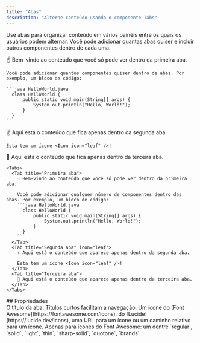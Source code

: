 ```yaml
---
title: "Abas"
description: "Alterne conteúdo usando o componente Tabs"
---
```


Use abas para organizar conteúdo em vários painéis entre os quais os usuários podem alternar. Você pode adicionar quantas abas quiser e incluir outros componentes dentro de cada uma.

<Tabs>
  <Tab title="Primeira aba">
    ☝️ Bem-vindo ao conteúdo que você só pode ver dentro da primeira aba.

    Você pode adicionar quantos componentes quiser dentro de abas. Por exemplo, um bloco de código:

    ```java HelloWorld.java
      class HelloWorld {
          public static void main(String[] args) {
              System.out.println("Hello, World!");
          }
      }
    ```
  </Tab>

  <Tab title="Segunda aba" icon="leaf">
    ✌️ Aqui está o conteúdo que fica apenas dentro da segunda aba.

    Esta tem um ícone <Icon icon="leaf" />!
  </Tab>

  <Tab title="Terceira aba">
    💪 Aqui está o conteúdo que fica apenas dentro da terceira aba.
  </Tab>
</Tabs>

````mdx Tabs example
<Tabs>
  <Tab title="Primeira aba">
    ☝️ Bem-vindo ao conteúdo que você só pode ver dentro da primeira aba.

    Você pode adicionar qualquer número de componentes dentro das abas. Por exemplo, um bloco de código:
    ```java HelloWorld.java
      class HelloWorld {
          public static void main(String[] args) {
              System.out.println("Hello, World!");
          }
      }
    ```
  </Tab>
  <Tab title="Segunda aba" icon="leaf">
    ✌️ Aqui está o conteúdo que aparece apenas dentro da segunda aba.

    Esta tem um ícone <Icon icon="leaf" />!
  </Tab>
  <Tab title="Terceira aba">
    💪 Aqui está o conteúdo que aparece apenas dentro da terceira aba.
  </Tab>
</Tabs>
````


<div id="properties">
  ## Propriedades
</div>

<ResponseField name="title" type="string" required>
  O título da aba. Títulos curtos facilitam a navegação.
</ResponseField>

<ResponseField name="icon" type="string">
  Um ícone do [Font Awesome](https://fontawesome.com/icons), do [Lucide](https://lucide.dev/icons), uma URL para um ícone ou um caminho relativo para um ícone.
</ResponseField>

<ResponseField name="iconType" type="string">
  Apenas para ícones do Font Awesome: um dentre `regular`, `solid`, `light`, `thin`, `sharp-solid`, `duotone`, `brands`.
</ResponseField>